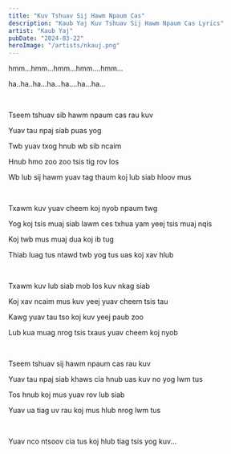 ```yaml
---
title: "Kuv Tshuav Sij Hawm Npaum Cas"
description: "Kaub Yaj Kuv Tshuav Sij Hawm Npaum Cas Lyrics"
artist: "Kaub Yaj"
pubDate: "2024-03-22"
heroImage: "/artists/nkauj.png"
---
```


hmm...hmm...hmm...hmm....hmm...

ha..ha..ha...ha...ha....ha...ha...

<br />

Tseem tshuav sib hawm npaum cas rau kuv

Yuav tau npaj siab puas yog

Twb yuav txog hnub wb sib ncaim

Hnub hmo zoo zoo tsis tig rov los

Wb lub sij hawm yuav tag thaum koj lub siab hloov mus

<br />

Txawm kuv yuav cheem koj nyob npaum twg

Yog koj tsis muaj siab lawm ces txhua yam yeej tsis muaj nqis

Koj twb mus muaj dua koj ib tug

Thiab luag tus ntawd twb yog tus uas koj xav hlub

<br />

Txawm kuv lub siab mob los kuv nkag siab

Koj xav ncaim mus kuv yeej yuav cheem tsis tau

Kawg yuav tau tso koj kuv yeej paub zoo

Lub kua muag nrog tsis txaus yuav cheem koj nyob

<br />

Tseem tshuav sij hawm npaum cas rau kuv

Yuav tau npaj siab khaws cia hnub uas kuv no yog lwm tus

Tos hnub koj mus yuav rov lub siab

Yuav ua tiag uv rau koj mus hlub nrog lwm tus

<br />

Yuav nco ntsoov cia tus koj hlub tiag tsis yog kuv...
